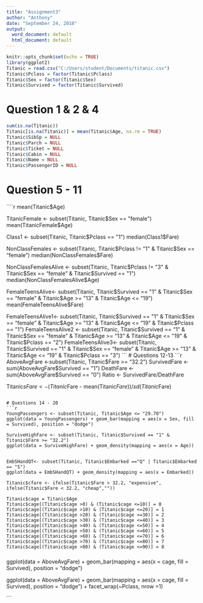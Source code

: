 ```yaml
---
title: "Assignment3"
author: "Anthony"
date: "September 24, 2018"
output:
  word_document: default
  html_document: default
---
```


```r
knitr::opts_chunk$set(echo = TRUE)
library(ggplot2)
Titanic = read.csv("C:/Users/student/Documents/titanic.csv")
Titanic$Pclass = factor(Titanic$Pclass)
Titanic$Sex = factor(Titanic$Sex)
Titanic$Survived = factor(Titanic$Survived)
```
 
# Question 1 & 2 & 4
``` r
sum(is.na(Titanic))
Titanic[is.na(Titanic)] = mean(Titanic$Age, na.rm = TRUE)
Titanic$SibSp = NULL
Titanic$Parch = NULL
Titanic$Ticket = NULL
Titanic$Cabin = NULL
Titanic$Name = NULL
Titanic$PassengerID = NULL
```

# Question 5 - 11
````r
mean(Titanic$Age)

TitanicFemale <- subset(Titanic, Titanic$Sex == "female")
  mean(TitanicFemale$Age)
  
  Class1 <- subset(Titanic, Titanic$Pclass == "1")
  median(Class1$Fare)
  
  NonClassFemales <- subset(Titanic, Titanic$Pclass != "1" & Titanic$Sex == "female")
median(NonClassFemales$Fare)

NonClassFemalesAlive <- subset(Titanic, Titanic$Pclass != "3" & Titanic$Sex == "female" & Titanic$Survived == "1")
  median(NonClassFemalesAlive$Age)
  
  FemaleTeensAlive<- subset(Titanic, Titanic$Survived == "1" & Titanic$Sex == "female" & Titanic$Age >= "13" & Titanic$Age <= "19")
  mean(FemaleTeensAlive$Fare)
  
  FemaleTeensAlive1<- subset(Titanic, Titanic$Survived == "1" & Titanic$Sex == "female" & Titanic$Age >= "13" & Titanic$Age <= "19" & Titanic$Pclass == "1")
FemaleTeensAlive2 <- subset(Titanic, Titanic$Survived == "1" & Titanic$Sex == "female" & Titanic$Age >= "13" & Titanic$Age <= "19" & Titanic$Pclass == "2")
 FemaleTeensAlive3<- subset(Titanic, Titanic$Survived == "1" & Titanic$Sex == "female" & Titanic$Age >= "13" & Titanic$Age <= "19" & Titanic$Pclass == "3")
```
# Questions 12-13
```r
AboveAvgFare <-subset(Titanic, Titanic$Fare >= "32.2")
SurvivedFare <- sum(AboveAvgFare$Survived == "1")
DeathFare <- sum(AboveAvgFare$Survived == "0")
Ratio <- SurvivedFare/DeathFare

Titanic$sFare <- (Titanic$Fare - mean(Titanic$Fare)) / sd(Titanic$Fare)
```

# Questions 14 - 20
```r
YoungPassengers <- subset(Titanic, Titanic$Age <= "29.70")
ggplot(data = YoungPassengers) + geom_bar(mapping = aes(x = Sex, fill = Survived), position = "dodge")

SurviveHighFare <- subset(Titanic, Titanic$Survived == "1" & Titanic$Fare >= "32.2")
ggplot(data = SurviveHighFare) + geom_density(mapping = aes(x = Age))


EmbSHandQT<- subset(Titanic, Titanic$Embarked =="Q" | Titanic$Embarked == "S")
ggplot(data = EmbSHandQT) + geom_density(mapping = aes(x = Embarked))

Titanic$cfare <- ifelse(Titanic$Fare > 32.2, "expensive", ifelse(Titanic$Fare < 32.2, "cheap",""))

Titanic$cage = Titanic$Age
Titanic$cage[(Titanic$cage >0) & (Titanic$cage <=10)] = 0
Titanic$cage[(Titanic$cage >10) & (Titanic$cage <=20)] = 1
Titanic$cage[(Titanic$cage >20) & (Titanic$cage <=30)] = 2
Titanic$cage[(Titanic$cage >30) & (Titanic$cage <=40)] = 3
Titanic$cage[(Titanic$cage >40) & (Titanic$cage <=50)] = 4
Titanic$cage[(Titanic$cage >50) & (Titanic$cage <=60)] = 5
Titanic$cage[(Titanic$cage >60) & (Titanic$cage <=70)] = 6
Titanic$cage[(Titanic$cage >70) & (Titanic$cage <=80)] = 7
Titanic$cage[(Titanic$cage >80) & (Titanic$cage <=90)] = 8
```
###
ggplot(data = AboveAvgFare) + geom_bar(mapping = aes(x = cage, fill = Survived), position = "dodge")

ggplot(data = AboveAvgFare) + geom_bar(mapping = aes(x = cage, fill = Survived), position = "dodge") + facet_wrap(~Pclass, nrow =1)

```


  
  
